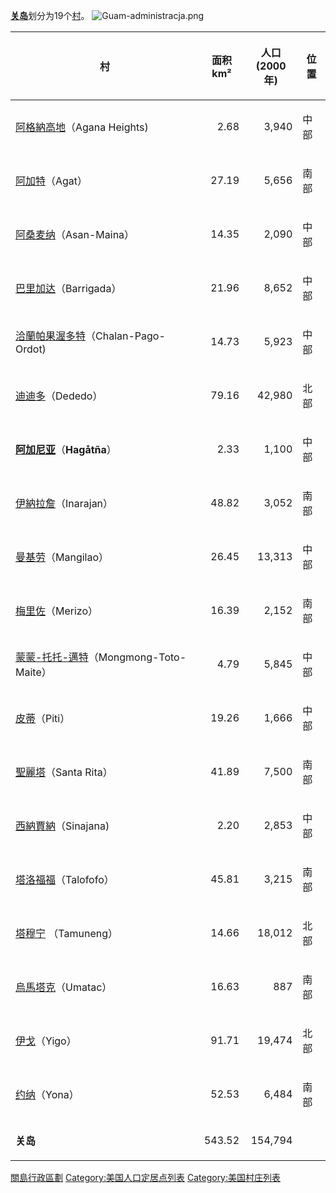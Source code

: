 '''[[关岛|关岛]]'''划分为19个[[村|村]]。
[[Image:Guam-administracja.png|thumb]]

{|class="wikitable sortable"
|-
!村
!面积<br>km²
!人口<br>(2000年)
!位置<br>
|-
|[[阿格納高地|阿格納高地]]（Agana Heights)
|align="right"|2.68
|align="right"|3,940
|中部
|-
|[[阿加特|阿加特]]（Agat）
|align="right"|27.19
|align="right"|5,656
|南部
|-
|[[阿桑麦纳|阿桑麦纳]]（Asan-Maina）
|align="right"|14.35
|align="right"|2,090
|中部
|-
|[[巴里加达|巴里加达]]（Barrigada）
|align="right"|21.96
|align="right"|8,652
|中部
|-
|[[洽蘭帕果渥多特|洽蘭帕果渥多特]]（Chalan-Pago-Ordot)
|align="right"|14.73
|align="right"|5,923
|中部
|-
|[[迪迪多|迪迪多]]（Dededo）
|align="right"|79.16
|align="right"|42,980
|北部
|-
|'''[[阿加尼亚|阿加尼亚]]'''（'''Hagåtña'''）
|align="right"|2.33
|align="right"|1,100
|中部
|-
|[[伊納拉詹|伊納拉詹]]（Inarajan）
|align="right"|48.82
|align="right"|3,052
|南部
|-
|[[曼基劳|曼基劳]]（Mangilao）
|align="right"|26.45
|align="right"|13,313
|中部
|-
|[[梅里佐|梅里佐]]（Merizo）
|align="right"|16.39
|align="right"|2,152
|南部
|-
|[[蒙蒙-托托-邁特|蒙蒙-托托-邁特]]（Mongmong-Toto-Maite）
|align="right"|4.79
|align="right"|5,845
|中部
|-
|[[皮蒂|皮蒂]]（Piti）
|align="right"|19.26
|align="right"|1,666
|中部
|-
|[[聖麗塔_(關島)|聖麗塔]]（Santa Rita）
|align="right"|41.89
|align="right"|7,500
|南部
|-
|[[西納賈納|西納賈納]]（Sinajana)
|align="right"|2.20
|align="right"|2,853
|中部
|-
|[[塔洛福福|塔洛福福]]（Talofofo）
|align="right"|45.81
|align="right"|3,215
|南部
|-
|[[塔穆宁|塔穆宁]] （Tamuneng）
|align="right"|14.66
|align="right"|18,012
|北部
|-
|[[烏馬塔克|烏馬塔克]]（Umatac）
|align="right"|16.63
|align="right"|887
|南部
|-
|[[伊戈|伊戈]]（Yigo）
|align="right"|91.71
|align="right"|19,474
|北部
|-
|[[约纳_(关岛)|约纳]]（Yona）
|align="right"|52.53
|align="right"|6,484
|南部
|-style="background: #CCCCCC;"
|'''关岛'''
|align="right"|543.52
|align="right"|154,794
| 
|}

{{大洋洲题目|行政区划}}
{{美国各州行政区划}}
{{美国各州定居点列表}}

[[Category:關島行政區劃|]]
[[Category:美国人口定居点列表|Category:美国人口定居点列表]]
[[Category:美国村庄列表|Category:美国村庄列表]]
